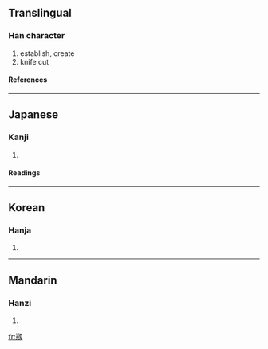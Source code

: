 {{see|刱}}

==Translingual==
===Han character===
{{Han char|rad=刀|as=07|sn=9|four=|canj=廿廿尸竹戈 (TTSHI), 廿廿尸大 (TTSK), X廿廿尸竹 (XTTSH)}}
# establish, create
# knife cut
====References====
{{Han ref|kx=0140.291|dkj=02024|dj=0320.030|hdz=10338.140|uh=524F|ud=21071}}
----
==Japanese==
===Kanji===
{{ja-kanji|grade=|rs=刀07}}
# {{defn|Japanese}}
====Readings====
{{ja-readings|on=[[そう]] (sō), [[しょう]] (shō)|kun=[[はじめる]] (hajimeru)}}
----
==Korean==
===Hanja===
{{ko-hanja|hangeul=창|rv=chang|mr=ch'ang}}
# {{defn|Korean}}
----
==Mandarin==
===Hanzi===
{{cmn-hanzi|pin=[[chuāng]] (chuang1), [[chuàng]] (chuang4)|wg=ch'uang<sup>1</sup>, ch'uang<sup>4</sup>}}
# {{defn|Mandarin}}

[[fr:剏]]